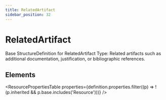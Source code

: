 ```yaml
---
title: RelatedArtifact
sidebar_position: 32
---
```



# RelatedArtifact

Base <Link to="/docs/api/fhir/resources/structuredefinition">StructureDefinition</Link> for <Link to="/docs/api/fhir/datatypes/relatedartifact">RelatedArtifact</Link> Type: Related artifacts such as additional documentation, justification, or bibliographic references.

<Tabs queryString="section">
  <TabItem value="schema" label="Schema" default>

## Elements

<ResourcePropertiesTable
  properties={definition.properties.filter((p) => !(p.inherited && p.base.includes('Resource')))}
/>

  </TabItem>

</Tabs>
